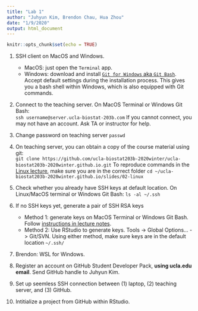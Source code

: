 ```yaml
---
title: "Lab 1"
author: "Juhyun Kim, Brendon Chau, Hua Zhou"
date: "1/9/2020"
output: html_document
---
```


```r
knitr::opts_chunk$set(echo = TRUE)
```

1. SSH client on MacOS and Windows. 
    - MacOS: just open the `Terminal` app.  
    - Windows: download and install [`Git for Windows` aka `Git Bash`](https://gitforwindows.org). Accept default settings during the installation process.  This gives you a bash shell within Windows, which is also equipped with Git commands.

2. Connect to the teaching server. On MacOS Terminal or Windows Git Bash:  
    ```
    ssh username@server.ucla-biostat-203b.com
    ```
If you cannot connect, you may not have an account. Ask TA or instructor for help.

3. Change password on teaching server
    ```
    passwd
    ```

4. On teaching server, you can obtain a copy of the course material using git:  
    ```
    git clone https://github.com/ucla-biostat203b-2020winter/ucla-biostat203b-2020winter.github.io.git
    ```
To reproduce commands in the [Linux lecture](https://ucla-biostat203b-2020winter.github.io/slides/02-linux/linux.html), make sure you are in the correct folder
    ```
    cd ~/ucla-biostat203b-2020winter.github.io/slides/02-linux
    ```

5. Check whether you already have SSH keys at default location. On Linux/MacOS terminal or Windows Git Bash:
    ```
    ls -al ~/.ssh
    ```
   
6. If no SSH keys yet, generate a pair of SSH RSA keys
    - Method 1: generate keys on MacOS Terminal or Windows Git Bash. Follow [instructions in lecture notes](https://ucla-biostat203b-2020winter.github.io/slides/02-linux/linux.html#steps-to-generate-keys).  
    - Method 2: Use RStudio to generate keys. Tools -> Global Options... -> Git/SVN. 
Using either method, make sure keys are in the default location `~/.ssh/`

7. Brendon: WSL for Windows.

8. Register an account on GitHub Student Developer Pack, **using ucla.edu email**. Send GitHub handle to Juhyun Kim.

9. Set up seemless SSH connection between (1) laptop, (2) teaching server, and (3) GitHub.

10. Intitialize a project from GitHub within RStudio.